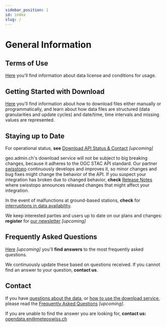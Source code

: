 ```yaml
---
sidebar_position: 1
id: index
slug: /
---
```


# General Information

## Terms of Use
[Here](general/terms-of-use) you'll find information about data license and conditions for usage.

## Getting Started with Download
[Here](general/download) you'll find information about how to download files either manually or programmatically, and learn about how data files are structured (data granularities and update cycles) and date/time, time intervals and missing values are represented.

## Staying up to Date
For operational status, **see** [Download API Status & Contact](general/status) *[upcoming]*

geo.admin.ch's download service will not be subject to big breaking changes, because it adheres to the OGC STAC API standard. Our partner [swisstopo](https://www.swisstopo.admin.ch/en) continuously develops and improves it, so minor changes and bug fixes might change the behavior of the API. If you suspect your integration has broken due to changed behavior, **check** [Release Notes](https://api3.geo.admin.ch/releasenotes/index.html) where swisstopo announces released changes that might affect your integration.

In the event of malfunctions at ground-based stations, **check** for [interruptions in data availability](https://www.meteoswiss.admin.ch/services-and-publications/applications/data-availability.html).

We keep interested parties and users up to date on our plans and changes: **register** for [our newsletter](#upcoming) *[upcoming]*

## Frequently Asked Questions
[Here](general/faq) *[upcoming]* you'll **find answers** to the most frequently asked questions. 

We continuously update these based on questions received. If you cannot find an answer to your question, **contact us**.

## Contact
If you have [questions about the data](b-data-groundbased), or [how to use the download service](general_download), please read the [Frequently Asked Questions](general/faq) *[upcoming]*. 

If you are unable to find the answer you are looking for, **contact us:** [opendata.en@meteoswiss.ch](mailto:opendata.en@meteoswiss.ch)
